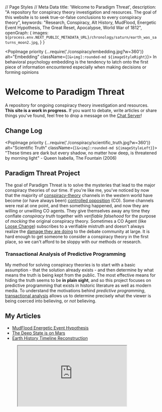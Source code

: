 // Page Styles
// Meta Data
  title: 'Welcome to Paradigm Threat',
  description: "A repository for conspiracy theory investigation and resources. The goal of this website is to seek true-or-false conclusions to every conspiracy theory",
  keywords: "Research, Conspiracy, Alt History, MudFlood, Energetic Event Hypothesis, The Great Reset, Apocalypse, World War of 1812",
  openGraph: {
    images: `${process.env.NEXT_PUBLIC_METADATA_URL}/chronology/saturn/earth_was_saturns_moon2.jpg`,
  }
}

<PopImage priority {...require('./conspiracy/embedding.jpg?w=360')}
          alt="Embedding"
          className={`[&>img]:rounded-md ${imageStyleRight}`}>
  In behavioral psychology embedding is the tendency to
  latch onto the first piece of information encountered
  especially when making decisions or forming opinions
</PopImage>

# Welcome to Paradigm Threat

A repository for ongoing conspiracy theory investigation and resources.
**This site is a work in progress.**
If you want to debate, write articles or share things you've found,
feel free to drop a message on the [Chat Server](/chat)!

## Change Log

<ChangeLog changeLog={GIT_LOG}></ChangeLog>

<PopImage priority {...require('./conspiracy/scientific_truth.jpg?w=360')}
          alt="Scientific Truth"
          className={`[&>img]:rounded-md ${imageStyleLeft}`}>
  "These times are dark but every shadow, no matter how deep,
  is threatened by morning light" - Queen Isabella, The Fountain (2006)
</PopImage>

## Paradigm Threat Project

The goal of Paradigm Threat is to solve the mysteries that lead to the major conspiracy theories of our time.
If you're like me, you've noticed by now that the majority of
[conspiracy-theory](https://www.infowars.com/)
channels in the western world have become (or have always been)
[controlled opposition](https://caitlinjohnstone.com/2019/02/11/how-to-tell-if-someone-is-controlled-opposition/) (CO).
Some channels were real at one point, and then something happened, and now they are willing or unwilling CO agents.
They give themselves away any time they conflate *conspiracy truth* together with *verifiable falsehood* for the purpose
of *mocking* the original conspiracy theory.
Sometimes a CO Agent (like [Loose Change](https://en.wikipedia.org/wiki/Loose_Change))
subscribes to a verifiable mistruth and doesn't always realize the
[damage they are doing](https://www.911research.wtc7.net/reviews/loose_change/oddities.html)
to the debate community at large.
It is hard enough to get someone to consider a conspiracy theory in the first place,
so we can't afford to be sloppy with our methods or research.

### Transactional Analysis of Predictive Programming

My method for solving conspiracy theories is to start with a basic assumption - that the solution already exists -
and then determine by what means the truth is being kept from the public.
The most effective means for hiding the truth seems to be **in plain sight**,
and so this project focuses on predictive programming that exists in historic literature as well as modern media.
To understand the motivations behind *predictive programming*,
[transactional analysis](https://www.simplypsychology.org/transactional-analysis-eric-berne.html)
allows us to determine precisely what the viewer is being coerced into believing,
or *not* believing.

## My Articles

* [MudFlood Energetic Event Hypothesis](/mudflood)
* [The Deep State is on Mars](/mars)
* [Earth History Timeline Reconstruction](/chronology)

<figure className={`${imageStyleRight} sm:max-w-sm`}>
  <iframe width="360" height="200" src="https://www.youtube.com/embed/yi2zdXQ7A5o"
        title="YouTube video player"
        allow="accelerometer; autoplay; clipboard-write; encrypted-media; gyroscope; picture-in-picture; web-share"
        allowFullScreen
        className={`max-w-full m-auto`}/>
  <figcaption className='flex justify-center'>
    Part 1 of my Alternate Timeline of Earth History video
  </figcaption>
</figure>

## My Walking Series

* [What's the deal with Presidential assassination attempts?](https://youtu.be/k_EEF794wvY)
* [When did children first learn about Planets?](https://youtu.be/oKFNRdPvCA8)
* [What's up with the last ten years?](https://youtu.be/BFMciKm5Kqw)
* [What's the deal with Jesus Christ?](https://youtu.be/2RyDOup06d8)
* [Why we're at war with Russia](https://www.youtube.com/watch?v=rYYH-90ROaQ)
* [Why 21st Century Gaming Sucks](https://www.youtube.com/watch?v=1-ODWjw0C-0)
* [Tripods in Human History](https://youtu.be/YM0FKKthRh8)
* [Airplanes are a Suppressed Technology](https://youtu.be/3xY9kHfwizA)
* [When did these Mountains Form?](https://youtu.be/TmIELm3gdng)
* [9/11 Was Staged by "Good" Actors](https://old.bitchute.com/video/FofnBvnG0ELE/)

## Investigation Categories

<figure className={`${imageStyleRight} sm:max-w-sm`}>
  <a href={'https://americanfreepress.net/dhs-fishing-on-the-internet-for-dissidents-truthseekers/'} target={"_blank"}>
    <OptimizedImage {...require('./conspiracy/suppressed_speech.jpg?w=360')}
                    alt="Suppressed Speech"
                    className={`[&>img]:rounded-md`}/>
  </a>
  <figcaption className='flex justify-center'>
    Homeland Security is fishing the net for dissidents and truthseekers
  </figcaption>
</figure>
### [Category: Suppressed](conspiracy)

```
These things we were instructed not to believe, but are actually true
```

* [All Planets/Suns are Hollow including Earth](cosmology/hollow_earth)
* [Plasma Cosmology is Suppressed](cosmology)
* [Anti Gravity Technology is Suppressed](conspiracy/anti_gravity)
* [Existence of Giant and tiny humanoids is Suppressed](genocide/giants_faeries)
* [Free Speech is Suppressed](censorship)
* [Health Science is Suppressed](conspiracy/health)
* [Telepathy is Suppressed](conspiracy/telepathy)

### [Category: Fake](/conspiracy)

```
These things we were instructed to believe, but are actually fake.
```

* [9/11 Was an Inside Job by 'Good' Actors](/conspiracy/911)
* [Apollo Missions were staged](/conspiracy/apollo)
* [Atomic bombs are fake](/conspiracy/nukes)
* [JFK Was Never Assassinated](/controlled_opposition/jfk)
* [Astronomy is a Religion, not Science](/cosmology/astronomy)
* [QAnon/Snowden/Manning are controlled opposition agents](/controlled_opposition)
* [False Flags](/controlled_opposition/false_flag)


<PopImage {...require("./chronology/saturn/earth_was_saturns_moon3.jpg?w=360")}
          alt="Earth was Saturn's Moon 3"
          className={`[&>img]:rounded-md ${imageStyleRight}`}>
  Saturnian Cosmology posits that the neighboring planets only recently
  settled into their current orbits;
  the Earth formerly being involved in a unique planetary
  "collinear" configuration together with Saturn, Venus, and Mars.
</PopImage>

### [Category: History](/chronology)

```
History is written by victors of war and protected by the threat of further war.
```

* [Earth started as a Satellite of Planet Saturn](/chronology)
* [The Original Story of Christ was Redacted](/chronology/christ)
* [Earth's recorded history is less than 4 thousand years](/chronology#h1_the_blip_7th_century_b_c_e_to_10th_century_c_e_never_occurred)
* [All Wars are Banker Wars](/war)
* [Bombings in the 20th Century](/war/bombings)
* [Tax is Slavery](/usury)
*

### [Category: Genocide](/genocide)

```
Hundreds of millions of animals are euthanized each year due to overpopulation.
How many humans?
```

* [5G Population Control](/conspiracy/5g)
* [Geoengineering Genocide](/conspiracy/geoengineering)
* [Vaccine Genocide](/genocide/vaccine)
* [Holodomor to Holocaust](/genocide/holocaust)
* [Palestine Genocide](/genocide/palestine)
* [Parasites cause cancer](https://livediseasefree.com/parasites-cause-cancer/)

<PopImage {...require("./mars/mars_life.jpg?w=360")}
          alt="Lowell announces Life on Mars"
          className={`[&>img]:rounded-md ${imageStyleRight}`}>
  “It is a direct sequitur from this that the planet is at
  present the abode of intelligent constructive life.” - Percival Lowell, New York Times (1907)
</PopImage>

### [Category: Mars](/mars)

```
Martial Law. Marshalling. Marching. Mergers. Martyrdom. Murder. Marring.
These familiar terms of conquest are named after the planet of conquest: Mars.
```

* [Tripod Investigation](/mars/tripod)
* [War of the Worlds](/mars/wotw)

## Other Sources

### Saturnian Cosmology

* [Saturnian Cosmology Explained](https://saturniancosmology.org/)
* [Solar Mythology and the Jesus Story](http://solarmythology.com/lessons/christ2002.htm)
* [Remembering the End of the World (Earth Origin Story Documentary)](https://www.youtube.com/watch?v=oophJNlP-fk)
* [Dragons were Plasma Discharges in the Sky seen by every civilization on earth](https://thunderbolts.info/tpod/2005/arch05/050509plasma-mythology.htm)

<PopImage {...require("./mudflood/grand_canyon_criscross_lightning_scar.jpg?w=360")}
          alt="MudFlood Evidence: Grand Canyon CrissCross Scarring"
          className={`[&>img]:rounded-md ${imageStyleRight}`}>
  Rivers can never cross each-other without joining together, yet criss-cross scarring is found in several places
  in the Grand Canyon, AZ
</PopImage>

### Science is Redacted

* [Electric Gravity in an Electric Universe](https://www.holoscience.com/wp/electric-gravity-in-an-electric-universe/)
* [The Long Path to Understanding Gravity | EU2015](https://www.youtube.com/watch?v=YkWiBxWieQU)
* [pH and Voltage - "Healing is Voltage". Cancer occurs at +30 millivolts](https://www.youtube.com/watch?v=W4_8EE8a8YI)
* [How Plumbing (not Vaccines) Eradicated Disease](https://www.organiclifestylemagazine.com/how-plumbing-not-vaccines-eradicated-disease)
* [Hollow Earth Documentary (Warning: Controlled Opposition)](https://www.bitchute.com/video/0Asq2vll6rag/)
* [A Funny Thing Happened on the Way to the Moon (Faked Moon Mission Documentary)](https://www.youtube.com/watch?v=xciCJfbTvE4)
* [The Nuclear Scam by Galen Winsor (1986)](https://www.youtube.com/watch?v=IVoKztKs6-E)
* [Directed Energy Weapons employed against US Citizens](https://www.youtube.com/watch?v=XqYE1Pi334I)
* [Electrical fields aid wound healing](https://www.thekurzweillibrary.com/electrical-fields-aid-wound-healing)
* [The Body Electric](https://www.harpercollins.com/products/the-body-electric-robert-beckergary-selden)

### History is Redacted

* [Fomenko: Palestine was never Jerusalem. Early Bibles say it was in Istanbul. Later Bibles say it was the Kremlin itself](https://www.youtube.com/watch?v=LN30NhXF3YI&list=PUGrhs0BwaYwY-A7oHgVelzA&index=2)
* [Pagan origins of Christianity](https://www.youtube.com/watch?v=hjPoFeKuDQ4)
* [Declaration of Independence was created to protect the Institution of Slavery](https://www.nytimes.com/2019/12/20/magazine/we-respond-to-the-historians-who-critiqued-the-1619-project.html)
* [Lincoln sold America out to Foreign Interests which led to Indigenous Genocide](http://mohawknationnews.com/blog/tag/buffalo-soldiers/)
* [WW2 ended with the evacuation of Germany to Neu Schwabenland](https://rense.com/general96/hitler-in-argentina-after-the-war-ended.php)
* [In memory of the Firebombing of Dresden #NeverForget (Documentary)](https://altcensored.com/watch?v=FUeUHR-aTVQ)
* [The Greatest Story Never Told (Adolf Hitler Documentary)](https://www.impartialtruth.com/featured/adolf-hitler-the-greatest-story-never-told/)
* [Ten Questions on the media-driven Holocaust narrative](https://www.nkusa.org/Historical_Documents/tenquestions.cfm)
* [The *Real* Holocaust - 66 Million (mostly) Christians](https://rense.com/general86/realholo.htm)
* [Birth Certificate originally designed for children of freed Black Slaves](http://articleatlas.com/Birth-certificate-is-an-unrevealed-trust-instrument.html)

### Controlled Opposition

* [Flat Earth Movement is a PsyOp created centuries ago by the Vatican](/controlled_opposition/flat_earth)
* [Predictive Programming Explained](https://u.osu.edu/vanzandt/2018/04/18/predictive-programming/)
* [The Use Of Fluoridation For Mass Mind Control](https://rense.com/general79/hd3.htm)
* [The Gentleman’s Guide to Forum Spies](https://sagaciousnewsnetwork.com/the-gentlemans-guide-to-forum-spies/)

## Podcast Appearances

* [Higher Side Chats](https://www.thehighersidechats.com/ari-asulin-the-electric-universe-pyramid-portals-our-martian-overlords/)
* [MFTIC #2](https://share.transistor.fm/s/a0e771af)
* [MFTIC #1](https://myfamilythinksimcrazy.com/archives/566)
* [Rising From The Ashes](https://risingfromtheashes.podbean.com/e/s1e11-ari-asulin-tartaria-dewelectric-universe-saturn-sun-cosmology/)
* [Real News Australia](https://realnewsaustralia.podbean.com/e/general-knowledge-podcast-bonus-content-show-teaser-4-moon-landing-hoax/)
* [Debra Gets Red Pilled](https://podcasts.apple.com/us/podcast/hollow-earth-electric-universe-saturnian-cosmology/id1529830406?i=1000522770221)
* [Typical Skeptic](https://www.youtube.com/watch?v=PIfTDESwZrw)
* [Tin Foil Hat Podcast](https://discord.com/channels/575781553075126305/821081863455506472/875832303300001833)
* [A Quest for Freedom](https://podcasts.apple.com/gb/podcast/questioning-history-with-ari-asulin/id1569927761?i=1000536648939)
* [Inquiries of our Reality #1](https://redcircle.com/shows/2b1cc21c-b902-4316-b149-caa1672e888f/ep/53b1d808-2599-4093-8806-c4dba3243b9c)
* [Inquiries of our Reality #2](https://redcircle.com/shows/2b1cc21c-b902-4316-b149-caa1672e888f/ep/67e47abb-1009-4710-bee0-e711e4705dfb)
* [Inquiries of our Reality #3](https://www.spreaker.com/episode/266-the-world-s-alternative-history-pt-3-with-ari-asulin--62565153)
* [Inquiries of our Reality #4](https://www.spreaker.com/episode/279-the-world-s-alternative-history-pt-4-with-ari-asulin--63313553)

## Controlled Opposition Podcast Appearances

* [Reality Czars Podcast](https://anchor.fm/realityczars/episodes/57-Tartaria--Mud-Floods-w-the-Great-Ari-Asulin-e1g552o)
* [Reality Czars Podcast #2](https://anchor.fm/realityczars/episodes/66-Hollow-Earth-w-the-Great-Ari-Asulin-e1hvs6s)
* [Reality Czars Podcast #3](https://podcasters.spotify.com/pod/show/realityczars/episodes/129-Reoccurring-Resests-in-History-w-Ari-Asulin-e1rivnm)
* Reality Czars Podcast #4 (they didn't air it)
* [The Deep Share Podcast](https://open.spotify.com/episode/4bXxEADsAafWcCtJ6UTqOk)
* [The Deep Share Podcast #2](https://open.spotify.com/episode/5D15yiucvxit8TQeSrO6lz)

## Contact

* [Join our Chat Server](/chat)
* [Instagram](https://www.instagram.com/ParadigmThreat/)
* [Minds Network](https://www.minds.com/protricity/)
* [Facebook](https://www.facebook.com/threatparadigm)
* [Twitter](https://twitter.com/pthreat_co)
* [Gab](https://gab.com/protricity)

## Thanks

Thanks to my old investigation team on the Discord server. We had a lotta good years of research before it got canned.
Make sure to check out our new server, where the investigation continues, and they can never ban us.

## General Chatroom

<ChatRoom channel="general" mode='full'/>
